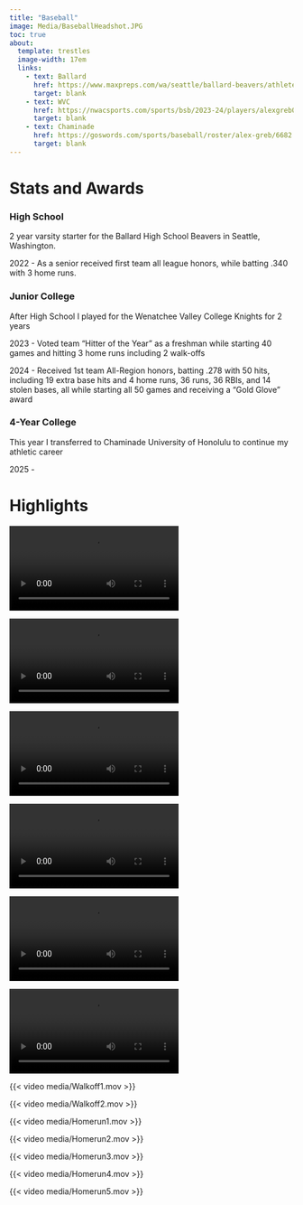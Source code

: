 ```yaml
---
title: "Baseball"
image: Media/BaseballHeadshot.JPG
toc: true
about: 
  template: trestles
  image-width: 17em
  links:
    - text: Ballard
      href: https://www.maxpreps.com/wa/seattle/ballard-beavers/athletes/alex-greb/baseball/stats/?careerid=kr4mgbak81ap9
      target: blank
    - text: WVC
      href: https://nwacsports.com/sports/bsb/2023-24/players/alexgreb07h6?view=profile
      target: blank
    - text: Chaminade
      href: https://goswords.com/sports/baseball/roster/alex-greb/6682
      target: blank
---
```


# Stats and Awards

### High School

2 year varsity starter for the Ballard High School Beavers in Seattle, Washington.

2022 - As a senior received first team all league honors, while batting .340 with 3 home runs.

### Junior College

After High School I played for the Wenatchee Valley College Knights for 2 years

2023 - Voted team "Hitter of the Year" as a freshman while starting 40 games and hitting 3 home runs including 2 walk-offs

2024 - Received 1st team All-Region honors, batting .278 with 50 hits, including 19 extra base hits and 4 home runs, 36 runs, 36 RBIs, and 14 stolen bases, all while starting all 50 games and receiving a "Gold Glove" award

### 4-Year College

This year I transferred to Chaminade University of Honolulu to continue my athletic career

2025 -

# Highlights

![](media/Walkoff1.mov){fig-align="center"}

![](media/Walkoff2.mov){fig-align="center"}

![](media/Homerun1.mov){fig-align="center"}

![](media/Homerun2.mov){fig-align="center"}

![](media/Homerun3.mov){fig-align="center"}

![](media/Homerun4.mov){fig-align="center"}

{{< video media/Walkoff1.mov >}}

{{< video media/Walkoff2.mov >}}

{{< video media/Homerun1.mov >}}

{{< video media/Homerun2.mov >}}

{{< video media/Homerun3.mov >}}

{{< video media/Homerun4.mov >}}

{{< video media/Homerun5.mov >}}
